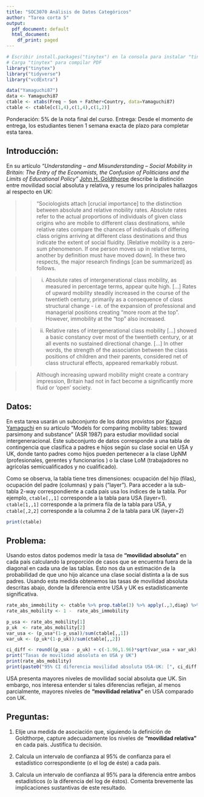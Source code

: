 ```yaml
---
title: "SOC3070 Análisis de Datos Categóricos"
author: "Tarea corta 5"
output:
  pdf_document: default
  html_document:
    df_print: paged
---
```


```r
# Escribir install.packages("tinytex") en la consola para instalar "tinytex"
# Carga "tinytex" para compilar PDF
library("tinytex")
library("tidyverse")
library("vcdExtra")

data("Yamaguchi87")
data <- Yamaguchi87
ctable <- xtabs(Freq ~ Son + Father+Country, data=Yamaguchi87)
ctable <- ctable[c(1,4),c(1,4),c(1,2)]
```
Ponderación: 5% de la nota final del curso. Entrega: Desde el momento de entrega, los estudiantes tienen 1 semana exacta de plazo para completar esta tarea.

## Introducción: 

En su artículo _"Understanding  –  and  Misunderstanding –  Social  Mobility  in  Britain:  The  Entry of the Economists, the   Confusion of Politicians and the Limits of Educational Policy"_ [John H. Goldthorpe](https://en.wikipedia.org/wiki/John_Goldthorpe) describe la distinción entre movilidad social absoluta y relativa, y resume los principales hallazgos al respecto en UK:

> > "Sociologists  attach [crucial importance]  to  the  distinction between absolute and relative mobility rates. Absolute rates refer to the actual proportions of individuals of given class origins who are mobile to different class destinations, while relative rates compare the  chances of individuals of differing  class origins arriving at different class destinations  and  thus  indicate  the  extent  of  social  fluidity.  [Relative mobility is a zero-sum phenomenon. If one person moves up in relative terms, another by definition must have moved down]. In  these  two  respects, the major research findings [can be summarized] as follows. 

> > (i) Absolute rates of intergenerational class mobility, as measured in percentage terms, appear quite  high. [...] Rates  of  upward  mobility steadily  increased  in  the  course  of  the twentieth  century,  primarily  as  a  consequence  of  class  structural  change  -  i.e.  of  the expansion  of  professional  and  managerial  positions creating "more   room  at  the  top". However, immobility at the "top" also increased.

> > (ii)  Relative  rates  of  intergenerational  class  mobility [...] showed  a basic  constancy  over  most  of  the  twentieth  century,  or  at  all  events  no  sustained  directional change. [...] In  other  words,  the  strength  of  the  association  between  the  class  positions  of  children  and their parents, considered net of class structural effects, appeared remarkably robust. 

> > Although increasing  upward  mobility  might  create  a  contrary impression,  Britain  had  not  in  fact become a significantly more fluid or ‘open’ society.

## Datos: 

En esta tarea usarán un subconjunto de los datos provistos por [Kazuo Yamaguchi](https://sociology.uchicago.edu/directory/kazuo-yamaguchi) en su artículo "Models for comparing mobility tables: toward parsimony and substance" (ASR 1987) para estudiar movilidad social intergeneracional. Este subconjunto de datos corresponde a una tabla de contingencia que clasifica a padres e hijos según su clase social en USA y UK, donde  tanto padres como hijos pueden pertenecer a la clase UpNM (profesionales, gerentes y funcionarios ) o la clase LoM (trabajadores no agrícolas semicualificados y no cualificado).

Como se observa, la tabla tiene tres dimensiones: ocupación del hijo (filas), ocupación del padre (columnas) y país ("layer"). Para acceder a la sub-tabla 2-way correspondiente a cada país usa los índices de la tabla. Por ejemplo, `ctable[,,1]` corresponde a la tabla para USA (layer=1). `ctable[1,,1]` corresponde a la primera fila de la tabla para USA, y `ctable[,2,2]` corresponde a la columna 2 de la tabla para UK (layer=2)

```r
print(ctable)
```

## Problema: 

Usando estos datos podemos medir la tasa de **"movilidad absoluta"** en cada país calculando la proporción de casos que se encuentra fuera de la diagonal en cada una de las tablas. Esto nos da un estimación de la probabilidad de que uno hijo alcance una clase social distinta a la de sus padres. Usando esta medida obtenemos las tasas de movilidad absoluta descritas abajo, donde la diferencia entre USA y UK es estadísticamente significativa.

```r
rate_abs_immobility <- ctable %>% prop.table(3) %>% apply(.,3,diag) %>% apply(.,2,sum) 
rate_abs_mobility <- 1 -  rate_abs_immobility

p_usa <- rate_abs_mobility[1]
p_uk  <- rate_abs_mobility[2]
var_usa <- (p_usa*(1-p_usa))/sum(ctable[,,1])
var_uk <- (p_uk*(1-p_uk))/sum(ctable[,,2])

ci_diff <- round((p_usa - p_uk) + c(-1.96,1.96)*sqrt(var_usa + var_uk), 2)
print("Tasas de movilidad absoluta en USA y UK")
print(rate_abs_mobility)
print(paste0("95% CI diferencia movilidad absoluta USA-UK: [", ci_diff[1],",",ci_diff[2],"]"))
```

USA presenta mayores niveles de movilidad social absoluta que UK. Sin embargo, nos interesa entender si tales diferencias reflejan, al menos parcialmente, mayores niveles de **"movilidad relativa"** en USA comparado con UK. 


## Preguntas:

1) Elije una medida de asociación que, siguiendo la definición de Goldthorpe, capture adecuadamente los niveles de **"movilidad relativa"** en cada país. Justifica tu decisión.

2) Calcula un intervalo de confianza al 95% de confianza para el estadístico correspondiente (o el log de éste) a cada país.

3) Calcula un intervalo de confianza al 95% para la diferencia entre ambos estadísticos (o la diferencia del log de éstos). Comenta brevemente las implicaciones sustantivas de este resultado.
